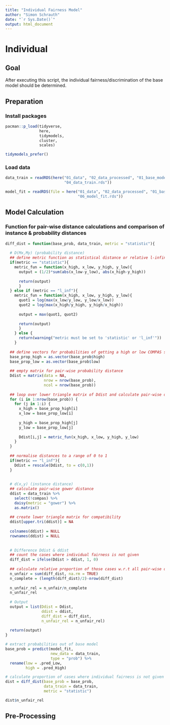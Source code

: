 ```yaml
---
title: "Individual Fairness Model"
author: "Simon Schrauth"
date: "`r Sys.Date()`"
output: html_document
---
```

# Individual

## Goal

After executing this script, the individual fairness/discrimination of the base model should be determined.

## Preparation
### Install packages
```r
pacman::p_load(tidyverse, 
               here,
               tidymodels,
               cluster,
               scales)

tidymodels_prefer()
```

### Load data
```r
data_train = readRDS(here("01_data", "02_data_processed", "01_base_model",
                          "04_data_train.rds"))

model_fit = readRDS(file = here("01_data", "02_data_processed", "01_base_model",
                                "06_model_fit.rds"))
```

## Model Calculation
### Function for pair-wise distance calculations and comparison of instance & probability distances
```r
diff_dist = function(base_prob, data_train, metric = "statistic"){
  
  # D(Mx,My) (probability distance)
  ## define metric function as statistical distance or relative l-infinity metric
  if(metric == "statistic"){
    metric_fun = function(x_high, x_low, y_high, y_low){
      output = (1/2)*sum(abs(x_low-y_low), abs(x_high-y_high))
      
      return(output)
      }
  } else if (metric == "l_inf"){
    metric_fun = function(x_high, x_low, y_high, y_low){
      quot1 = log(max(x_low/y_low, y_low/x_low))
      quot2 = log(max(x_high/y_high, y_high/x_high))
      
      output = max(quot1, quot2)
      
      return(output)
      }
    } else {
      return(warning("metric must be set to 'statistic' or 'l_inf'"))
    }
  
  ## define vectors for probabilities of getting a high or low COMPAS score
  base_prop_high = as.vector(base_prob$high)
  base_prop_low = as.vector(base_prob$low)
  
  ## empty matrix for pair-wise probability distance
  Ddist = matrix(data = NA,
                 nrow = nrow(base_prob),
                 ncol = nrow(base_prob))
  
  ## loop over lower triangle matrix of Ddist and calculate pair-wise distances
  for (i in 1:nrow(base_prob)) {
    for (j in 1:i) {
      x_high = base_prop_high[i]
      x_low = base_prop_low[i]
      
      y_high = base_prop_high[j]
      y_low = base_prop_low[j]
    
      Ddist[i,j] = metric_fun(x_high, x_low, y_high, y_low)
    }
  }
  
  ## normalise distances to a range of 0 to 1 
  if(metric == "l_inf"){
    Ddist = rescale(Ddist, to = c(0,1))
  }
  
  
  # d(x,y) (instance distance)
  ## calculate pair-wise gower distance
  ddist = data_train %>% 
    select(!compas) %>% 
    daisy(metric = "gower") %>% 
    as.matrix()
  
  ## create lower triangle matrix for compatibility
  ddist[upper.tri(ddist)] = NA
  
  colnames(ddist) = NULL
  rownames(ddist) = NULL
  
  
  # Difference Ddist & ddist
  ## count the cases where individual fairness is not given
  diff_dist = ifelse(Ddist > ddist, 1, 0)
  
  ## calculate relative proportion of those cases w.r.t all pair-wise distances
  n_unfair = sum(diff_dist, na.rm = TRUE)
  n_complete = (length(diff_dist)/2)-nrow(diff_dist)
  
  n_unfair_rel = n_unfair/n_complete
  n_unfair_rel
  
  # Output
  output = list(Ddist = Ddist, 
                ddist = ddist, 
                diff_dist = diff_dist,
                n_unfair_rel = n_unfair_rel)
  
  return(output)
}
```

```r
# extract probabilities out of base model
base_prob = predict(model_fit, 
                    new_data = data_train, 
                    type = "prob") %>% 
  rename(low = .pred_Low,
         high = .pred_High)

# calculate proportion of cases where individual fairness is not given (D(Mx, My) > d(x,y))
dist = diff_dist(base_prob = base_prob, 
                 data_train = data_train, 
                 metric = "statistic")

dist$n_unfair_rel
```


## Pre-Processing
```r

```


